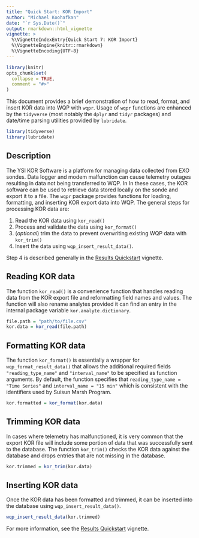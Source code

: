 ```yaml
---
title: "Quick Start: KOR Import"
author: "Michael Koohafkan"
date: "`r Sys.Date()`"
output: rmarkdown::html_vignette
vignette: >
  %\VignetteIndexEntry{Quick Start 7: KOR Import}
  %\VignetteEngine{knitr::rmarkdown}
  %\VignetteEncoding{UTF-8}
---
```


```r
library(knitr)
opts_chunk$set(
  collapse = TRUE,
  comment = "#>"
)
```

This document provides a brief demonstration of how to read, format,
and insert KOR data into WQP with `wqpr`. Usage of `wqpr` functions are
enhanced by the `tidyverse` (most notably the `dplyr` and `tidyr`
packages) and date/time parsing utilities provided by `lubridate`.

```r
library(tidyverse)
library(lubridate)
```

## Description

The YSI KOR Software is a platform for managing data collected from
EXO sondes. Data logger and modem malfunction can cause telemetry
outages resulting in data not being transferred to WQP. In In these
cases, the KOR software can be used to retrieve data stored locally
on the sonde and export it to a file. The `wqpr` package provides
functions for loading, formatting, and inserting KOR export data
into WQP. The general steps for processing KOR data are:

1) Read the KOR data using `kor_read()`
2) Process and validate the data using `kor_format()`
3) (*optional*) trim the data to prevent overwriting existing
   WQP data with `kor_trim()`
4) Insert the data using `wqp_insert_result_data()`.

Step 4 is described generally in the
[Results Quickstart](quickstart-results.html) vignette.

## Reading KOR data

The function `kor_read()` is a convenience function that handles
reading data from the KOR export file and reformatting field names
and values. The function will also rename analytes provided it can
find an entry in the internal package variable
`kor.analyte.dictionary`.

```r
file.path = "path/to/file.csv"
kor.data = kor_read(file.path)
```

## Formatting KOR data

The function `kor_format()` is essentially a wrapper for
`wqp_format_result_data()` that allows the additional required
fields `"reading_type_name"` and `"interval_name"` to be specified
as function arguments. By default, the function specifies that
`reading_type_name = "Time Series"` and `interval_name = "15 min"`
which is consistent with the identifiers used by Suisun Marsh Program.

```r
kor.formatted = kor_format(kor.data)
```

## Trimming KOR data

In cases where telemetry has malfunctioned, it is very common that
the export KOR file will include some portion of data that was
successfully sent to the database. The function
`kor_trim()` checks the KOR data against the database and drops
entries that are not missing in the database.

```r
kor.trimmed = kor_trim(kor.data)
```

## Inserting KOR data

Once the KOR data has been formatted and trimmed, it can be inserted
into the database using `wqp_insert_result_data()`. 

```r
wqp_insert_result_data(kor.trimmed)
```

For more information, see the
[Results Quickstart](quickstart-results.html) vignette.

